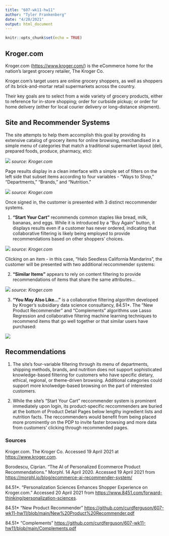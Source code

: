 ```yaml
---
title: "607-wk11-hw11"
author: "Tyler Frankenberg"
date: "4/20/2021"
output: html_document
---
```


```r
knitr::opts_chunk$set(echo = TRUE)
```

## Kroger.com

Kroger.com (<https://www.kroger.com/>) is the eCommerce home for the nation's largest grocery retailer, The Kroger Co.

Kroger.com's target users are online grocery shoppers, as well as shoppers of its brick-and-mortar retail supermarkets across the country.

Their key goals are to select from a wide variety of grocery products, either to reference for in-store shopping; order for curbside pickup; or order for home delivery (either for local courier delivery or long-distance shipment).

## Site and Recommender Systems

The site attempts to help them accomplish this goal by providing its extensive catalog of grocery items for online browsing, merchandised in a simple menu of categories that match a traditional supermarket layout (deli, prepared foods, produce, pharmacy, etc):

![](https://raw.githubusercontent.com/curdferguson/607-wk11-hw11/main/Kroger%20navigation.jpg)
*source: Kroger.com*

Page results display in a clean interface with a simple set of filters on the left side that subset items according to four variables - "Ways to Shop," "Departments," "Brands," and "Nutrition."

![](https://raw.githubusercontent.com/curdferguson/607-wk11-hw11/main/page%20results.jpg)
*source: Kroger.com*


Once signed in, the customer is presented with 3 distinct reccommender systems.

1.   **"Start Your Cart"** recommends common staples like bread, milk, bananas, and eggs. While it is introduced by a "Buy Again" button, it displays results even if a customer has never ordered, indicating that collaborative filtering is likely being employed to provide recommendations based on other shoppers' choices.

![](https://raw.githubusercontent.com/curdferguson/607-wk11-hw11/main/start%20your%20cart.jpg)
*source: Kroger.com*


Clicking on an item - in this case, "Halo Seedless California Mandarins", the customer will be presented with two additional reccommender systems:

2.  **"Similar Items"** appears to rely on content filtering to provide recommendations of items that share the same attributes...

![](https://raw.githubusercontent.com/curdferguson/607-wk11-hw11/main/similar%20items.jpg)
*source: Kroger.com*


3.  **"You May Also Like..."** is a collaborative filtering algorithm developed by Kroger's subsidiary data science consultancy, 84.51\*. The "New Product Recommender" and "Complements" algorithms use Lasso Regression and collaborative filtering machine learning techniques to recommend items that go well together or that similar users have purchased:

![](https://raw.githubusercontent.com/curdferguson/607-wk11-hw11/main/you%20may%20also%20like.jpg)

## Recommendations

1.  The site's four-variable filtering through its menu of departments, shipping methods, brands, and nutrition does not support sophisticated knowledge-based filtering for customers who have specific dietary, ethical, regional, or theme-driven browsing.  Additional categories could support more knolwedge-based browsing on the part of interested customers.

2. While the site's "Start Your Cart" reccommender system is prominent immediately upon login, its product-specific reccommenders are buried at the bottom of Product Detail Pages below lengthy ingredient lists and nutrition facts.  The reccommenders  would benefit from being placed more prominently on the PDP to invite faster browsing and more data from customers' clicking through recommended pages.


### Sources

Kroger.com. The Kroger Co. Accessed 19 April 2021 at <https://www.kroger.com>.

Borodescu, Ciprian. "The AI of Personalized Ecommerce Product Recommendations." Morphl.  14 April 2020.  Accessed 19 April 2021 from <https://morphl.io/blog/ecommerce-ai-recommender-system/>

84.51*.  "Personalization Sciences Enhances Shopper Experience on Kroger.com."  Accessed 20 April 2021 from <https://www.8451.com/forward-thinking/personalization-sciences>.

84.51* "New Product Recommender" <https://github.com/curdferguson/607-wk11-hw11/blob/main/New%20Product%20Recommender.pdf>

84.51* "Complements" <https://github.com/curdferguson/607-wk11-hw11/blob/main/Complements.pdf>




